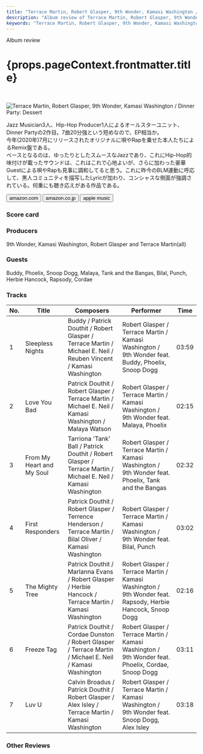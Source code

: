 ```yaml
---
title: "Terrace Martin, Robert Glasper, 9th Wonder, Kamasi Washington / Dinner Party: Dessert"
description: "Album review of Terrace Martin, Robert Glasper, 9th Wonder, Kamasi Washington / Dinner Party: Dessert"
keywords: "Terrace Martin, Robert Glasper, 9th Wonder, Kamasi Washington, Dinner Party: Dessert, Dinner Party"
---
```






<p className="largeP">Album review</p>
<h1 className="h1--no--margin">{props.pageContext.frontmatter.title}</h1>

<br/>
<Row  className="image-card-group">
	<Column colMd={3} colLg={4} noGutterMdLeft="">
       <ImageCard>

![Terrace Martin, Robert Glasper, 9th Wonder, Kamasi Washington / Dinner Party: Dessert](../../images/cd/martinglasperwonderwashington1L.jpg)

</ImageCard>
	</Column>
	<Column colMd={4} colLg={8} noGutterMdLeft="">
	<p>
	Jazz Musician3人、Hip-Hop Producer1人によるオールスターユニット、Dinner Partyの2作目。7曲20分強という短めなので、EP相当か。
	<br/>今年(2020年)7月にリリースされたオリジナルに唄やRapを乗せた本人たちによるRemix盤である。
	<br/>ベースとなるのは、ゆったりとしたスムースなJazzであり、これにHip-Hop的味付けが載ったサウンドは、これはこれで心地よいが、さらに加わった豪華Guestによる唄やRapも見事に調和してると思う。これに昨今のBLM運動に呼応して、黒人コミュニティを描写したLyricが加わり、コンシャスな側面が強調されている。何重にも聴き応えがある作品である。
	</p>
	<div>
	  <Button className="button-right-mergin"  href="https://amzn.to/39PDJjS" renderIcon={ArrowUpRight} size='sm' kind='primary'>
      amazon.com
    </Button>
    <Button className="button-right-mergin"  href="https://amzn.to/37FT1VY" renderIcon={ArrowUpRight} size='sm' kind='secondary'>
      amazon.co.jp
    </Button>
		<Button className="button-right-mergin"  href="https://apple.co/2VLWYTh" renderIcon={ArrowUpRight} size='sm' kind='tertiary'>
      apple music
    </Button>
		<AdvJS2/>
	</div>
	</Column>
</Row>
<Row >
	<Column colMd={4} colLg={4} noGutterMdLeft="">
<div>
  <h3>Score card</h3>
	<SliderJS1 value="4" />
  <SliderJS2 value="2" />
	<SliderJS3 value="1" />
  <SliderJS4 value="9" />
</div>
</Column>
<Column colMd={8} colLg={8} noGutterMdLeft="">
<div>
<h3>Producers</h3>
<p>
	9th Wonder, Kamasi Washington, Robert Glasper and Terrace Martin(all)
</p>
<h3>Guests</h3>
<p>
	Buddy, Phoelix, Snoop Dogg, Malaya, Tank and the Bangas, Bilal, Punch, Herbie Hancock, Rapsody, Cordae
</p>
</div>
</Column>
</Row>

<h3>Tracks</h3>

| No. | Title                     | Composers                                                                                                        | Performer                                                                                                  | Time  |
| --- | ------------------------- | ---------------------------------------------------------------------------------------------------------------- | ---------------------------------------------------------------------------------------------------------- | ----- |
| 1   | Sleepless Nights          | Buddy / Patrick Douthit / Robert Glasper / Terrace Martin / Michael E. Neil / Reuben Vincent / Kamasi Washington | Robert Glasper / Terrace Martin / Kamasi Washington / 9th Wonder feat. Buddy, Phoelix, Snoop Dogg          | 03:59 |
| 2   | Love You Bad              | Patrick Douthit / Robert Glasper / Terrace Martin / Michael E. Neil / Kamasi Washington / Malaya Watson          | Robert Glasper / Terrace Martin / Kamasi Washington / 9th Wonder feat. Malaya, Phoelix                     | 02:15 |
| 3   | From My Heart and My Soul | Tarriona 'Tank' Ball / Patrick Douthit / Robert Glasper / Terrace Martin / Michael E. Neil / Kamasi Washington   | Robert Glasper / Terrace Martin / Kamasi Washington / 9th Wonder feat. Phoelix, Tank and the Bangas        | 02:32 |
| 4   | First Responders          | Patrick Douthit / Robert Glasper / Terrence Henderson / Terrace Martin / Bilal Oliver / Kamasi Washington        | Robert Glasper / Terrace Martin / Kamasi Washington / 9th Wonder feat. Bilal, Punch                        | 03:02 |
| 5   | The Mighty Tree           | Patrick Douthit / Marlanna Evans / Robert Glasper / Herbie Hancock / Terrace Martin / Kamasi Washington          | Robert Glasper / Terrace Martin / Kamasi Washington / 9th Wonder feat. Rapsody, Herbie Hancock, Snoop Dogg | 02:16 |
| 6   | Freeze Tag                | Patrick Douthit / Cordae Dunston / Robert Glasper / Terrace Martin / Michael E. Neil / Kamasi Washington         | Robert Glasper / Terrace Martin / Kamasi Washington / 9th Wonder feat. Phoelix, Cordae, Snoop Dogg         | 03:11 |
| 7   | Luv U                     | Calvin Broadus / Patrick Douthit / Robert Glasper / Alex Isley / Terrace Martin / Kamasi Washington              | Robert Glasper / Terrace Martin / Kamasi Washington / 9th Wonder feat. Snoop Dogg, Alex Isley              | 03:18 |

<h3>Other Reviews</h3>

<Row>
  <Column colMd={3} colLg={3} noGutterMdLeft>
    <Review2_1 />
  </Column>
	<Column colMd={3} colLg={3} noGutterMdLeft>
    <Review2_2 />
  </Column>
</Row>

<AdvJS3 />